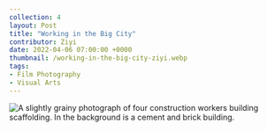 ---
collection: 4
layout: Post
title: "Working in the Big City"
contributor: Ziyi
date: 2022-04-06 07:00:00 +0000
thumbnail: /working-in-the-big-city-ziyi.webp
tags: 
- Film Photography
- Visual Arts
---
<img src="{{ site.baseurl }}/uploads/4/working-in-the-big-city-ziyi.jpg" 
    alt="A slightly grainy photograph of four construction workers building scaffolding. In the background is a cement and brick building." />